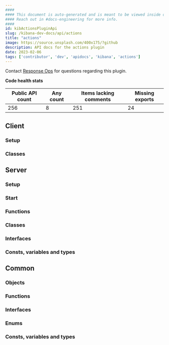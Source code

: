 ```yaml
---
####
#### This document is auto-generated and is meant to be viewed inside our experimental, new docs system.
#### Reach out in #docs-engineering for more info.
####
id: kibActionsPluginApi
slug: /kibana-dev-docs/api/actions
title: "actions"
image: https://source.unsplash.com/400x175/?github
description: API docs for the actions plugin
date: 2023-02-06
tags: ['contributor', 'dev', 'apidocs', 'kibana', 'actions']
---
```




Contact [Response Ops](https://github.com/orgs/elastic/teams/response-ops) for questions regarding this plugin.

**Code health stats**

| Public API count  | Any count | Items lacking comments | Missing exports |
|-------------------|-----------|------------------------|-----------------|
| 256 | 8 | 251 | 24 |

## Client

### Setup
<DocDefinitionList data={[actionsObj.client.setup]}/>

### Classes
<DocDefinitionList data={actionsObj.client.classes}/>

## Server

### Setup
<DocDefinitionList data={[actionsObj.server.setup]}/>

### Start
<DocDefinitionList data={[actionsObj.server.start]}/>

### Functions
<DocDefinitionList data={actionsObj.server.functions}/>

### Classes
<DocDefinitionList data={actionsObj.server.classes}/>

### Interfaces
<DocDefinitionList data={actionsObj.server.interfaces}/>

### Consts, variables and types
<DocDefinitionList data={actionsObj.server.misc}/>

## Common

### Objects
<DocDefinitionList data={actionsObj.common.objects}/>

### Functions
<DocDefinitionList data={actionsObj.common.functions}/>

### Interfaces
<DocDefinitionList data={actionsObj.common.interfaces}/>

### Enums
<DocDefinitionList data={actionsObj.common.enums}/>

### Consts, variables and types
<DocDefinitionList data={actionsObj.common.misc}/>

